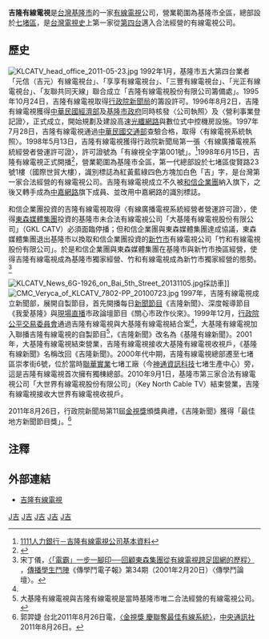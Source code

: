 {{Infobox Company
| company_name        = 吉隆有線電視股份有限公司
| company_name_en     = Prosperity Cable TV Co., Ltd.<ref>[https://tie.tier.org.tw/Number_DB/Company/company_ind_stastic.aspx?Industry=IND32-13&ind_type=midind&page=2 台灣經濟研究院產經資料庫－廣播電視業]</ref>
| company_logo        = 
| company_type        = 未上市公司
| original_text       = 
| original_spelling   = 
| company_slogan      = 
| market_information  = 
| local_code_name             = TW
| local_code             = 97162515
| abbreviated_name    = 吉隆、KLCATV
| predecessor         =
| successor           =
| foundation          = 1996年8月2日
| location            = {{TW}}[[基隆市|基隆市]][[七堵區|七堵區]]崇孝街6號
| zip_code            = 206
| area_served         = 基隆市全區
| telephone_no        = +886 2 2455-2828
| key_people          = 
| industry            = 有線電視系統業
| products            = 
| services            = 
| capital             = 
| revenue             = 
| operating_income    = 
| profit              = 
| total_asset         = 
| net_asset           = 
| market_value        = 
| num_employees       = 
| equity              =
| P/E ratio           = 
| earnings per share  = 
| Net asset value     = 
| accounting_period   = 
| parent              = 
| divisions           = 
| major_shareholder   = 
| subsid              = 
| homepage            = http://www.klcatv.com.tw
| width               = 200px
}}

'''吉隆有線電視'''是[[台灣|台灣]][[基隆市|基隆市]]的一家[[有線電視|有線電視]]公司，營業範圍為基隆市全區，總部設於[[七堵區|七堵區]]，是[[台灣電視史|台灣電視史]]上第一家從[[第四台|第四台]]邁入合法經營的有線電視公司。

==歷史==
[[File:KLCATV_head_office_2011-05-23.jpg|thumb]]
1992年1月，基隆市五大第四台業者「元信（吉元）有線電視台」、「享享有線電視台」、「三豐有線電視台」、「光正有線電視台」、「友聯共同天線」聯合成立「吉隆有線電視股份有限公司籌備處」。1995年10月24日，吉隆有線電視取得[[行政院新聞局|行政院新聞局]]的籌設許可。1996年8月2日，吉隆有線電視獲得[[中華民國經濟部|中華民國經濟部]]及[[基隆市政府|基隆市政府]]同時核發〈公司執照〉及〈營利事業登記證〉，正式成立，開始規劃及建設高速[[光纖網路|光纖網路]]與數位式中控機房設施。1997年7月28日，吉隆有線電視通過[[中華民國交通部|中華民國交通部]]查驗合格，取得〈有線電視系統執照〉。1998年5月13日，吉隆有線電視獲得行政院新聞局第一張〈有線廣播電視系統經營者營運許可證〉，許可證號為「有線視全字第001號」。<ref>[http://www.1111.com.tw/%E5%90%89%E9%9A%86%E6%9C%89%E7%B7%9A%E9%9B%BB%E8%A6%96%E8%82%A1%E4%BB%BD%E6%9C%89%E9%99%90%E5%85%AC%E5%8F%B8-%E6%89%BE%E5%B7%A5%E4%BD%9C%E6%A9%9F%E6%9C%83-158088.htm 1111人力銀行－吉隆有線電視公司基本資料]{{Dead link|date=2019年12月 |bot=InternetArchiveBot |fix-attempted=yes }}</ref>1998年6月15日，吉隆有線電視正式開播<ref name="2010金視獎頒獎典禮－有線電視大事紀">{{Cite web |url=http://www.eracom.com.tw/golden/about-2.htm |title=2010金視獎頒獎典禮－有線電視大事紀 |access-date=2011-07-05 |archive-date=2013-09-02 |archive-url=https://web.archive.org/web/20130902030537/http://www.eracom.com.tw/golden/about-2.htm |dead-url=no }}</ref>，營業範圍為基隆市全區，第一代總部設於七堵區俊賢路23號1樓（國際世貿大樓），識別標誌為紅黃藍綠四色方塊加白色「吉」字，是台灣第一家合法經營的有線電視公司。吉隆有線電視成立不久被[[和信企業團|和信企業團]]納入旗下，之後又轉手成為[[中嘉網路|中嘉網路]]旗下成員、並改用中嘉網路的識別標誌。

和信企業團投資的吉隆有線電視取得〈有線廣播電視系統經營者營運許可證〉，使得[[東森媒體集團|東森媒體集團]]投資的基隆市未合法有線電視公司「大基隆有線電視股份有限公司」（GKL CATV）必須面臨停播；但和信企業團與東森媒體集團達成協議，東森媒體集團退出基隆市以換取和信企業團投資的[[新竹市|新竹市]]有線電視公司「竹和有線電視股份有限公司」。於是和信企業團與東森媒體集團在基隆市與新竹市換區經營，使得吉隆有線電視成為基隆市獨家經營、竹和有線電視成為新竹市獨家經營的態勢。<ref>宋丁儀，[http://twmedia.org/scstw/?p=144 〈「電霸」一步一腳印──回顧東森集團從有線電視跨足固網的歷程〉] {{Wayback|url=http://twmedia.org/scstw/?p=144 |date=20210202121050 }}，[[傳播學生鬥陣|傳播學生鬥陣]]《傳學鬥電子報》第34期（2001年2月20日）〈傳學鬥論壇〉。</ref>

[[File:KLCATV_News_6G-1926_on_Bai_5th_Street_20131105.jpg|thumb]]採訪車]]
[[File:CMC_Veryca_of_KLCATV_7802-PP_20100723.jpg|thumb]]
1997年，吉隆有線電視成立新聞部，展開自製節目，首先開播每日[[新聞節目|新聞節目]]《吉隆新聞》、深度報導節目《我愛基隆》與[[現場直播|現場直播]]市政論壇節目《關心市政作伙來》。1999年12月，[[行政院公平交易委員會|行政院公平交易委員會]]通過吉隆有線電視與大基隆有線電視結合案<ref name="2010金視獎頒獎典禮－有線電視大事紀"/>，大基隆有線電視加入聯播吉隆有線電視的自製節目<ref>大基隆有線電視與吉隆有線電視是當時基隆市唯二合法經營的有線電視公司。</ref>，《吉隆新聞》改名為《基隆有線新聞》。2001年，大基隆有線電視結束營業，吉隆有線電視接收大基隆有線電視收視戶，《基隆有線新聞》名稱改回《吉隆新聞》。2000年代中期，吉隆有線電視總部遷至七堵區崇孝街6號，位於當時[[聯華實業|聯華實業]]七堵工廠（今[[神通資訊科技|神通資訊科技]]七堵生產中心）旁，這是吉隆有線電視首次擁有獨棟總部。2010年9月1日，基隆市第三家合法有線電視公司「大世界有線電視股份有限公司」（Key North Cable TV）結束營業，吉隆有線電視接收大世界有線電視收視戶。

2011年8月26日，行政院新聞局第11屆[[金視獎|金視獎]]頒獎典禮，《吉隆新聞》獲得「最佳地方新聞節目獎」。<ref>郭羿婕 台北2011年8月26日電，[http://www2.cna.com.tw/ShowNews/Detail.aspx?pNewsID=201108260301 〈金視獎 慶聯奪最佳有線系統〉]{{dead link|date=2017年12月 |bot=InternetArchiveBot |fix-attempted=yes }}，[[中央通訊社|中央通訊社]]2011年8月26日。</ref>

==注釋==
{{reflist}}

==外部連結==
*[http://www.klcatv.com.tw 吉隆有線電視] {{Wayback|url=http://www.klcatv.com.tw/ |date=20210118041911 }}

[[Category:台灣有線電視系統業者|J吉]]
[[Category:總部位於基隆市的工商業機構|J吉]]
[[Category:1996年成立的公司|J吉]]
[[Category:1996年台灣建立|J吉]]
[[Category:七堵區|J吉]]